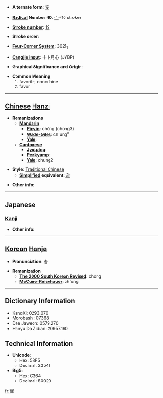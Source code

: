 * '''Alternate form''': [[宠]]

* '''[[Wiktionary:Chinese radical index| Radical]] Number 40''': [[Wiktionary:Chinese radical index 宀|宀]]+16 strokes

* '''[[Wiktionary:Chinese total strokes index|Stroke number]]''': [[Wiktionary:Chinese total strokes index 19|19]]

* '''Stroke order''': 

* '''[[Wiktionary:Chinese four corner index|Four-Corner System]]''': 3021<sub>1</sub>

* '''[[Wiktionary:Chinese Cangjie index|Cangjie input]]''': 十卜月心 (JYBP)

* '''Graphical Significance and Origin''': 

* '''Common Meaning'''
*#favorite, concubine
*# favor


----

== [[Chinese]] [[Hanzi]] ==

* '''Romanizations'''
** '''[[Mandarin]]'''
*** '''[[Pinyin]]''': chǒng (chong3)
*** '''[[Wade-Giles]]''': ch'ung<sup>3</sup>
*** '''[[Yale]]''': 
** '''[[Cantonese]]'''
*** '''[[Jyutping]]''':
*** '''[[Penkyamp]]''': 
*** '''[[Yale]]''': chung2

* '''Style''': [[Traditional Chinese]] 
** '''[[Simplified Chinese|Simplified]] equivalent''': [[宠]]

* '''Other info''': 

----

==Japanese==
===[[Kanji]]===
{{kanji|on readings=[[ちょう]] (chō)|kun readings=[[めぐみ]] (megumi), [[めぐむ]] (megumu)}}

* '''Other info''':  

----

== [[Korean]] [[Hanja]] ==

* '''Pronunciation''': 총

* '''Romanization'''
** '''[[The 2000 South Korean Revised Romanization|The 2000 South Korean Revised]]''': chong
** '''[[McCune-Reischauer]]''': ch'ong

----

== Dictionary Information ==

* KangXi: 0293.070
* Morobashi: 07368
* Dae Jaweon: 0579.270
* Hanyu Da Zidian: 20957.190

== Technical Information ==

* '''Unicode''':
** Hex: 5BF5
** Decimal: 23541
* '''Big5''':
** Hex: C364
** Decimal: 50020

[[fr:寵]]